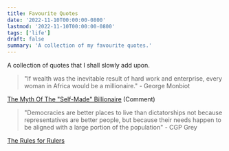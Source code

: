 ```yaml
---
title: Favourite Quotes
date: '2022-11-10T00:00:00-0800'
lastmod: '2022-11-10T00:00:00-0800'
tags: ['life']
draft: false
summary: 'A collection of my favourite quotes.'
---
```


A collection of quotes that I shall slowly add upon.

> "If wealth was the inevitable result of hard work and enterprise, every woman in Africa would be a millionaire." - George Monbiot

[The Myth Of The "Self-Made" Billionaire](https://www.youtube.com/watch?v=316nOvHUS8A) (Comment)

> "Democracies are better places to live than dictatorships not because representatives are better people, but because their needs happen to be aligned with a large portion of the population" - CGP Grey

[The Rules for Rulers](https://www.youtube.com/watch?v=rStL7niR7gs)

